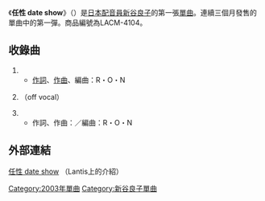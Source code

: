 {{Infobox Single 
| Name           = 任性 date show<br />（{{lang|ja|ワガママ}} date show） 
| Artist         = [[新谷良子|新谷良子]]
| from Album     = Fancy☆Frill
| A-side         = 
| B-side         = 
| Released       = 2003年8月27日 
| Format         = [[單曲|單曲]]
| Recorded       = 
| Genre          = [[J-POP|J-POP]]
| Length         = 
| Label          = [[Lantis|Lantis]]
| Writer         = R・O・N、{{lang|ja|ゆうまお}}
| Producer       = 
| Certification  = 
| Chart position =  * [[Oricon|Oricon]]每週排名62位（最高）
| Last single    = －
| This single    = '''任性 date show'''<br />（2003年）
| Next single    = [[因為是愛之歌|因為是愛之歌]]<br />（2003年）
| Misc           = 
}}
{{japanese|japanese=ワガママ date show|romaji=Wagamama date show}}

《'''任性 date show'''》（{{lang-ja|ワガママ date show}}）是[[日本配音員|日本配音員]][[新谷良子|新谷良子]]的第一張[[單曲|單曲]]。連續三個月發售的單曲中的第一彈。商品編號為LACM-4104。

==收錄曲==
#{{nihongo|任性 date show|ワガママ date show}} 
#*[[作詞|作詞]]、[[作曲|作曲]]、編曲：R・O・N
#{{nihongo|任性 date show|ワガママ date show}} （off vocal） 
#{{nihongo|午餐盒～初級篇～|ランチBOX〜初級編〜}}
#*作詞、作曲：{{lang|ja|ゆうまお}}／編曲：R・O・N

== 外部連結 ==
{{ja}} [http://lantis.jp/new-release/data.php?id=f973406464feb850922213cf5b0a36ae 任性 date show] {{Wayback|url=http://lantis.jp/new-release/data.php?id=f973406464feb850922213cf5b0a36ae |date=20111231002811 }}（Lantis上的介紹）

{{新谷良子}}
{{DEFAULTSORT:Wagamama date show}}
[[Category:2003年單曲|Category:2003年單曲]]
[[Category:新谷良子單曲|Category:新谷良子單曲]]